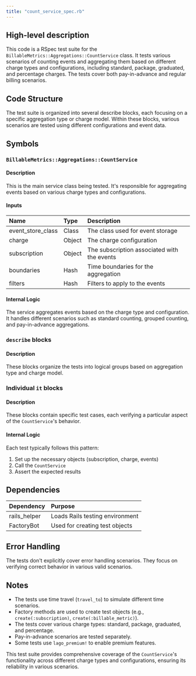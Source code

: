 ```yaml
---
title: "count_service_spec.rb"
---
```


## High-level description
This code is a RSpec test suite for the `BillableMetrics::Aggregations::CountService` class. It tests various scenarios of counting events and aggregating them based on different charge types and configurations, including standard, package, graduated, and percentage charges. The tests cover both pay-in-advance and regular billing scenarios.

## Code Structure
The test suite is organized into several describe blocks, each focusing on a specific aggregation type or charge model. Within these blocks, various scenarios are tested using different configurations and event data.

## Symbols

### `BillableMetrics::Aggregations::CountService`
#### Description
This is the main service class being tested. It's responsible for aggregating events based on various charge types and configurations.

#### Inputs
| Name | Type | Description |
|:-----|:-----|:------------|
| event_store_class | Class | The class used for event storage |
| charge | Object | The charge configuration |
| subscription | Object | The subscription associated with the events |
| boundaries | Hash | Time boundaries for the aggregation |
| filters | Hash | Filters to apply to the events |

#### Internal Logic
The service aggregates events based on the charge type and configuration. It handles different scenarios such as standard counting, grouped counting, and pay-in-advance aggregations.

### `describe` blocks
#### Description
These blocks organize the tests into logical groups based on aggregation type and charge model.

### Individual `it` blocks
#### Description
These blocks contain specific test cases, each verifying a particular aspect of the `CountService`'s behavior.

#### Internal Logic
Each test typically follows this pattern:
1. Set up the necessary objects (subscription, charge, events)
2. Call the `CountService`
3. Assert the expected results

## Dependencies
| Dependency | Purpose |
|:-----------|:--------|
| rails_helper | Loads Rails testing environment |
| FactoryBot | Used for creating test objects |

## Error Handling
The tests don't explicitly cover error handling scenarios. They focus on verifying correct behavior in various valid scenarios.

## Notes
- The tests use time travel (`travel_to`) to simulate different time scenarios.
- Factory methods are used to create test objects (e.g., `create(:subscription)`, `create(:billable_metric)`).
- The tests cover various charge types: standard, package, graduated, and percentage.
- Pay-in-advance scenarios are tested separately.
- Some tests use `lago_premium!` to enable premium features.

This test suite provides comprehensive coverage of the `CountService`'s functionality across different charge types and configurations, ensuring its reliability in various scenarios.